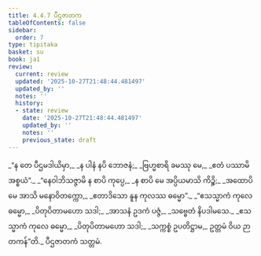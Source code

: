 ```yaml
---
title: 4.4.7 ပီဌဇာတက
tableOfContents: false
sidebar:
  order: 7
type: tipitaka
basket: su
book: ja1
review:
  current: review
  updated: '2025-10-27T21:48:44.481497'
  updated_by: ''
  notes: ''
  history:
  - state: review
    date: '2025-10-27T21:48:44.481497'
    updated_by: ''
    notes: ''
    previous_state: draft
---
```



<ReviewStatus review={frontmatter.review} showDetails={true} />

<HypothesisAnnotation frontmatter={frontmatter} />

<DynamicBreadcrumb />

<Division number="145" book="ja1" e="ch" v="22" p="112">

<Paragraph number="1069" type="verses" book="ja1">
_“န တေ ပီဌမဒါယိမှာ,_  
_န ပါနံ နပိ ဘောဇနံ;_  
_ဗြဟ္မစာရိ ခမဿု မေ,_  
_ဧတံ ပဿာမိ အစ္စယံ”._  

</Paragraph>

</Division>
<Division number="146" book="ja1" e="ch" v="22" p="112">

<Paragraph number="1070" type="verses" book="ja1">
_“နေဝါဘိသဇ္ဇာမိ န စာပိ ကုပ္ပေ,_  
_န စာပိ မေ အပ္ပိယမာသိ ကိဉ္စိ;_  
_အထောပိ မေ အာသိ မနောဝိတက္ကော,_  
_ဧတာဒိသော နူန ကုလဿ ဓမ္မော”._  

</Paragraph>

</Division>
<Division number="147" book="ja1" e="ch" v="22" p="112">

<Paragraph number="1071" type="verses" book="ja1">
_“ဧသသ္မာကံ ကုလေ ဓမ္မော,_  
_ပိတုပိတာမဟော သဒါ;_  
_အာသနံ ဥဒကံ ပဇ္ဇံ,_  
_သဗ္ဗေတံ နိပဒါမသေ._  

</Paragraph>

</Division>
<Division number="148" book="ja1" e="ch" v="22" p="112">

<Paragraph number="1072" type="verses" book="ja1">
_ဧသသ္မာကံ ကုလေ ဓမ္မော,_  
_ပိတုပိတာမဟော သဒါ;_  
_သက္ကစ္စံ ဥပတိဋ္ဌာမ,_  
ဥတ္တမံ ဝိယ ဉာတကန်”တိ._  


</Paragraph>
</Division>

<Paragraph number="1073" type="center" book="ja1">
ပီဌဇာတကံ သတ္တမံ.
</Paragraph>